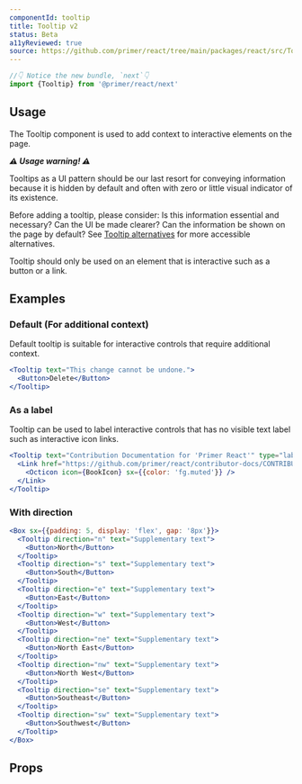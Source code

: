 ```yaml
---
componentId: tooltip
title: Tooltip v2
status: Beta
a11yReviewed: true
source: https://github.com/primer/react/tree/main/packages/react/src/TooltipV2/Tooltip.tsx
---
```



```js
//👇 Notice the new bundle, `next`👇
import {Tooltip} from '@primer/react/next'
```

## Usage

The Tooltip component is used to add context to interactive elements on the page.

**_⚠️ Usage warning! ⚠️_**

Tooltips as a UI pattern should be our last resort for conveying information because it is hidden by default and often with zero or little visual indicator of its existence.

Before adding a tooltip, please consider: Is this information essential and necessary? Can the UI be made clearer? Can the information be shown on the page by default? See [Tooltip alternatives](https://primer.style/design/accessibility/tooltip-alternatives) for more accessible alternatives.

Tooltip should only be used on an element that is interactive such as a button or a link.

## Examples

### Default (For additional context)

Default tooltip is suitable for interactive controls that require additional context.

```jsx live next
<Tooltip text="This change cannot be undone.">
  <Button>Delete</Button>
</Tooltip>
```

### As a label

Tooltip can be used to label interactive controls that has no visible text label such as interactive icon links.

```jsx live next
<Tooltip text="Contribution Documentation for 'Primer React'" type="label">
  <Link href="https://github.com/primer/react/contributor-docs/CONTRIBUTING.md" sx={{ml: 1, color: 'fg.muted'}}>
    <Octicon icon={BookIcon} sx={{color: 'fg.muted'}} />
  </Link>
</Tooltip>
```

### With direction

```jsx live next
<Box sx={{padding: 5, display: 'flex', gap: '8px'}}>
  <Tooltip direction="n" text="Supplementary text">
    <Button>North</Button>
  </Tooltip>
  <Tooltip direction="s" text="Supplementary text">
    <Button>South</Button>
  </Tooltip>
  <Tooltip direction="e" text="Supplementary text">
    <Button>East</Button>
  </Tooltip>
  <Tooltip direction="w" text="Supplementary text">
    <Button>West</Button>
  </Tooltip>
  <Tooltip direction="ne" text="Supplementary text">
    <Button>North East</Button>
  </Tooltip>
  <Tooltip direction="nw" text="Supplementary text">
    <Button>North West</Button>
  </Tooltip>
  <Tooltip direction="se" text="Supplementary text">
    <Button>Southeast</Button>
  </Tooltip>
  <Tooltip direction="sw" text="Supplementary text">
    <Button>Southwest</Button>
  </Tooltip>
</Box>
```

## Props

<ComponentProps data={data} />
